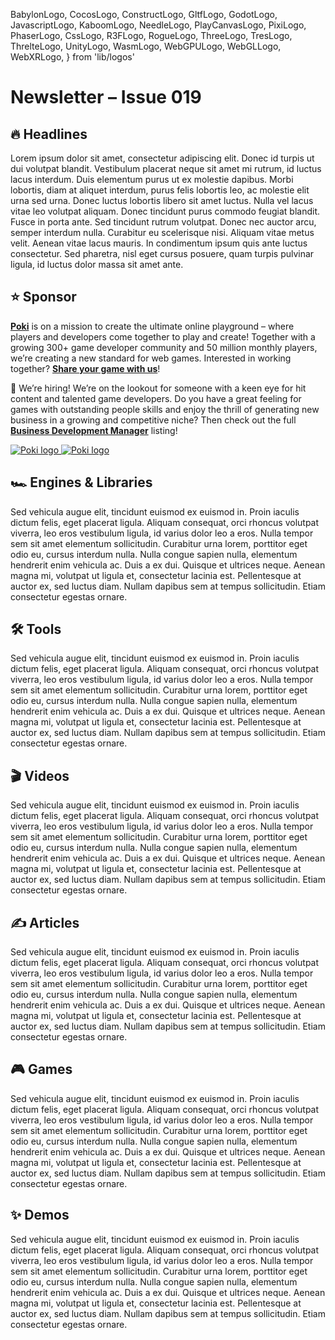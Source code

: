   BabylonLogo,
  CocosLogo,
  ConstructLogo,
  GltfLogo,
  GodotLogo,
  JavascriptLogo,
  KaboomLogo,
  NeedleLogo,
  PlayCanvasLogo,
  PixiLogo,
  PhaserLogo,
  CssLogo,
  R3FLogo,
  RogueLogo,
  ThreeLogo,
  TresLogo,
  ThrelteLogo,
  UnityLogo,
  WasmLogo,
  WebGPULogo,
  WebGLLogo,
  WebXRLogo,
} from 'lib/logos'

# Newsletter – Issue 019

<SubTitleDate value="2023-11-XX" />

<NoBulletListStyles />
<NewsletterStyles />

## 🔥 Headlines

Lorem ipsum dolor sit amet, consectetur adipiscing elit. Donec id turpis ut dui volutpat blandit. Vestibulum placerat neque sit amet mi rutrum, id luctus lacus interdum. Duis elementum purus ut ex molestie dapibus. Morbi lobortis, diam at aliquet interdum, purus felis lobortis leo, ac molestie elit urna sed urna. Donec luctus lobortis libero sit amet luctus. Nulla vel lacus vitae leo volutpat aliquam. Donec tincidunt purus commodo feugiat blandit. Fusce in porta ante. Sed tincidunt rutrum volutpat. Donec nec auctor arcu, semper interdum nulla. Curabitur eu scelerisque nisi. Aliquam vitae metus velit. Aenean vitae lacus mauris. In condimentum ipsum quis ante luctus consectetur. Sed pharetra, nisl eget cursus posuere, quam turpis pulvinar ligula, id luctus dolor massa sit amet ante.

<style>{`
    .poki-white, .poki-black {
      margin-top: 6px;
      width: 190px;
    }
    .poki-white {
      display: none;
    }
    .poki-black {
      display: inline-block;
    }
    .dark .poki-white {
      display: inline-block;
    }
    .dark .poki-black {
      display: none;
    }
`}</style>

## ⭐️ Sponsor

[**Poki**](https://poki.com/?utm_source=webgamedev&utm_content=newsletter) is on a mission to create the ultimate online playground – where players and developers come together to play and create! Together with a growing 300+ game developer community and 50 million monthly players, we’re creating a new standard for web games. Interested in working together? [**Share your game with us**](https://developers.poki.com?utm_source=webgamedev&utm_content=newsletter)!

💼 We’re hiring! We’re on the lookout for someone with a keen eye for hit content and talented game developers. Do you have a great feeling for games with outstanding people skills and enjoy the thrill of generating new business in a growing and competitive niche? Then check out the full [**Business Development Manager**](https://jobs.poki.com/business-development-manager/en?utm_source=webgamedev&utm_content=newsletter) listing!

<div style={{ textAlign: 'center' }}>
  <a
    href="https://poki.com/?utm_source=webgamedev&utm_content=newsletter"
    target="_blank"
    rel="noopener"
  >
    <img alt="Poki logo" className="poki-black" src="/partnerships/poki-black.webp" />
    <img alt="Poki logo" className="poki-white" src="/partnerships/poki-white.webp" />
  </a>
</div>

## 🏎 Engines & Libraries

Sed vehicula augue elit, tincidunt euismod ex euismod in. Proin iaculis dictum felis, eget placerat ligula. Aliquam consequat, orci rhoncus volutpat viverra, leo eros vestibulum ligula, id varius dolor leo a eros. Nulla tempor sem sit amet elementum sollicitudin. Curabitur urna lorem, porttitor eget odio eu, cursus interdum nulla. Nulla congue sapien nulla, elementum hendrerit enim vehicula ac. Duis a ex dui. Quisque et ultrices neque. Aenean magna mi, volutpat ut ligula et, consectetur lacinia est. Pellentesque at auctor ex, sed luctus diam. Nullam dapibus sem at tempus sollicitudin. Etiam consectetur egestas ornare.

## 🛠 Tools

Sed vehicula augue elit, tincidunt euismod ex euismod in. Proin iaculis dictum felis, eget placerat ligula. Aliquam consequat, orci rhoncus volutpat viverra, leo eros vestibulum ligula, id varius dolor leo a eros. Nulla tempor sem sit amet elementum sollicitudin. Curabitur urna lorem, porttitor eget odio eu, cursus interdum nulla. Nulla congue sapien nulla, elementum hendrerit enim vehicula ac. Duis a ex dui. Quisque et ultrices neque. Aenean magna mi, volutpat ut ligula et, consectetur lacinia est. Pellentesque at auctor ex, sed luctus diam. Nullam dapibus sem at tempus sollicitudin. Etiam consectetur egestas ornare.

## 🎬 Videos

Sed vehicula augue elit, tincidunt euismod ex euismod in. Proin iaculis dictum felis, eget placerat ligula. Aliquam consequat, orci rhoncus volutpat viverra, leo eros vestibulum ligula, id varius dolor leo a eros. Nulla tempor sem sit amet elementum sollicitudin. Curabitur urna lorem, porttitor eget odio eu, cursus interdum nulla. Nulla congue sapien nulla, elementum hendrerit enim vehicula ac. Duis a ex dui. Quisque et ultrices neque. Aenean magna mi, volutpat ut ligula et, consectetur lacinia est. Pellentesque at auctor ex, sed luctus diam. Nullam dapibus sem at tempus sollicitudin. Etiam consectetur egestas ornare.

## ✍️ Articles

Sed vehicula augue elit, tincidunt euismod ex euismod in. Proin iaculis dictum felis, eget placerat ligula. Aliquam consequat, orci rhoncus volutpat viverra, leo eros vestibulum ligula, id varius dolor leo a eros. Nulla tempor sem sit amet elementum sollicitudin. Curabitur urna lorem, porttitor eget odio eu, cursus interdum nulla. Nulla congue sapien nulla, elementum hendrerit enim vehicula ac. Duis a ex dui. Quisque et ultrices neque. Aenean magna mi, volutpat ut ligula et, consectetur lacinia est. Pellentesque at auctor ex, sed luctus diam. Nullam dapibus sem at tempus sollicitudin. Etiam consectetur egestas ornare.

## 🎮 Games

Sed vehicula augue elit, tincidunt euismod ex euismod in. Proin iaculis dictum felis, eget placerat ligula. Aliquam consequat, orci rhoncus volutpat viverra, leo eros vestibulum ligula, id varius dolor leo a eros. Nulla tempor sem sit amet elementum sollicitudin. Curabitur urna lorem, porttitor eget odio eu, cursus interdum nulla. Nulla congue sapien nulla, elementum hendrerit enim vehicula ac. Duis a ex dui. Quisque et ultrices neque. Aenean magna mi, volutpat ut ligula et, consectetur lacinia est. Pellentesque at auctor ex, sed luctus diam. Nullam dapibus sem at tempus sollicitudin. Etiam consectetur egestas ornare.

## ✨ Demos

Sed vehicula augue elit, tincidunt euismod ex euismod in. Proin iaculis dictum felis, eget placerat ligula. Aliquam consequat, orci rhoncus volutpat viverra, leo eros vestibulum ligula, id varius dolor leo a eros. Nulla tempor sem sit amet elementum sollicitudin. Curabitur urna lorem, porttitor eget odio eu, cursus interdum nulla. Nulla congue sapien nulla, elementum hendrerit enim vehicula ac. Duis a ex dui. Quisque et ultrices neque. Aenean magna mi, volutpat ut ligula et, consectetur lacinia est. Pellentesque at auctor ex, sed luctus diam. Nullam dapibus sem at tempus sollicitudin. Etiam consectetur egestas ornare.

<NewsletterFooter tweetId="WILL_BE_UPDATED_SOON" />
